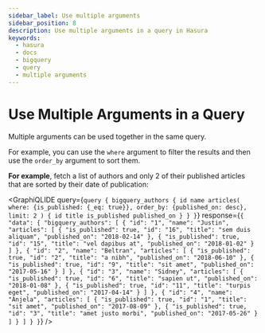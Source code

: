 ```yaml
---
sidebar_label: Use multiple arguments
sidebar_position: 8
description: Use multiple arguments in a query in Hasura
keywords:
  - hasura
  - docs
  - bigquery
  - query
  - multiple arguments
---
```



# Use Multiple Arguments in a Query

Multiple arguments can be used together in the same query.

For example, you can use the `where` argument to filter the results and
then use the `order_by` argument to sort them.

**For example**, fetch a list of authors and only 2 of their published
articles that are sorted by their date of publication:

<GraphiQLIDE
  query={`query {
  bigquery_authors {
    id
    name
    articles(
      where: {is_published: {_eq: true}},
      order_by: {published_on: desc},
      limit: 2
    ) {
      id
      title
      is_published
      published_on
    }
  }
}`}
response={`{
  "data": {
    "bigquery_authors": [
      {
        "id": "1",
        "name": "Justin",
        "articles": [
          {
            "is_published": true,
            "id": "16",
            "title": "sem duis aliquam",
            "published_on": "2018-02-14"
          },
          {
            "is_published": true,
            "id": "15",
            "title": "vel dapibus at",
            "published_on": "2018-01-02"
          }
        ]
      },
      {
        "id": "2",
        "name": "Beltran",
        "articles": [
          {
            "is_published": true,
            "id": "2",
            "title": "a nibh",
            "published_on": "2018-06-10"
          },
          {
            "is_published": true,
            "id": "9",
            "title": "sit amet",
            "published_on": "2017-05-16"
          }
        ]
      },
      {
        "id": "3",
        "name": "Sidney",
        "articles": [
          {
            "is_published": true,
            "id": "6",
            "title": "sapien ut",
            "published_on": "2018-01-08"
          },
          {
            "is_published": true,
            "id": "11",
            "title": "turpis eget",
            "published_on": "2017-04-14"
          }
        ]
      },
      {
        "id": "4",
        "name": "Anjela",
        "articles": [
          {
            "is_published": true,
            "id": "1",
            "title": "sit amet",
            "published_on": "2017-08-09"
          },
          {
            "is_published": true,
            "id": "3",
            "title": "amet justo morbi",
            "published_on": "2017-05-26"
          }
        ]
      }
    ]
  }
}`}
/>
